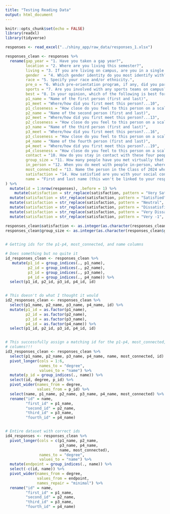 ```yaml
---
title: "Testing Reading Data"
output: html_document
---
```


```r
knitr::opts_chunk$set(echo = FALSE)
library(readxl)
library(tidyverse)
```

```r
responses <- read_excel("../shiny_app/raw_data/responses_1.xlsx")

responses_clean <- responses %>%
  rename(gap_year = "1. Have you taken a gap year?",
         location = "2. Where are you living this semester?",
         living = "3. If you are living on campus, are you in a single or do you have suitemates?",
         gender  = "4. Which gender identity do you most identify with?",
         race = "5. Specify your race and/or ethnicity.",
         pre_o = "6. Which pre-orientation program, if any, did you participate in?",
         sports = "7. Are you involved with any sports teams on campus?",
         best = "8. In your opinion, which of the following is best for forming meaningful connections (even if this doesn’t match your own experience)?",
         p1_name = "Name of the first person (first and last)",
         p1_meet = "Where/how did you first meet this person?...10",
         p1_closeness = "How close do you feel to this person on a scale of 1 to 5?...11",
         p2_name = "Name of the second person (first and last)",
         p2_meet = "Where/how did you first meet this person?...13",
         p2_closeness = "How close do you feel to this person on a scale of 1 to 5?...14",
         p3_name = "Name of the third person (first and last)",
         p3_meet = "Where/how did you first meet this person?...16",
         p3_closeness = "How close do you feel to this person on a scale of 1 to 5?...17",
         p4_name = "Name of the fourth person (first and last)",
         p4_meet = "Where/how did you first meet this person?...19",
         p4_closeness = "How close do you feel to this person on a scale of 1 to 5?...20",
         contact = "10. How do you stay in contact with these four people? (If multiple options apply, please pick the primary one.)",
         group_size = "11. How many people have you met virtually that you now often meet up with in-person? (Please enter a single number)",
         in_person = "12. When you do meet with people in-person, where do you go or what do you do? (Please remember that this survey is completely anonymous and your answers will not be used to get you in trouble.)",
         most_connected = "13. Name the person in the Class of 2024 who you think is the most socially connected. (First and last name)",
         satisfaction = "14. How satisfied are you with your social connections with other first-year students at Harvard?",
         name = "First and last name (this won't be linked to your responses ever, we just need to assign you a random ID)"
) %>%
  mutate(id = 1:nrow(responses), .before = 1) %>%
    mutate(satisfaction = str_replace(satisfaction, pattern = "Very Satisfied", replacement = "2")) %>%
  mutate(satisfaction = str_replace(satisfaction, pattern = "Satisfied", replacement = "1")) %>%
  mutate(satisfaction = str_replace(satisfaction, pattern = "Neutral", replacement = "0")) %>%
  mutate(satisfaction = str_replace(satisfaction, pattern = "Dissatisfied", replacement = "-1")) %>%
  mutate(satisfaction = str_replace(satisfaction, pattern = "Very Dissatisfied", replacement = "-2")) %>%
  mutate(satisfaction = str_replace(satisfaction, pattern = "Very -1", replacement = "-2"))

responses_clean$satisfaction <- as.integer(as.character(responses_clean$satisfaction))
responses_clean$group_size <- as.integer(as.character(responses_clean$group_size))
  
```

```r
# Getting ids for the p1-p4, most_connected, and name columns 

# Does something but no quite it 
id_responses_clean <- responses_clean %>%
   mutate(p1_id = group_indices(., p1_name),
          p2_id = group_indices(., p2_name),
          p3_id = group_indices(., p3_name),
          p4_id = group_indices(., p4_name)) %>%
  select(p1_id, p2_id, p3_id, p4_id, id)


# This doesn't do what I thought it would
id2_responses_clean <- responses_clean %>%
  select(p1_name, p2_name, p3_name, p4_name, id) %>%
  mutate(p1_id = as.factor(p1_name),
         p2_id = as.factor(p2_name),
         p3_id = as.factor(p3_name),
         p4_id = as.factor(p4_name)) %>%
  select(p1_id, p2_id, p3_id, p4_id, id)


# This successfully assign a matching id for the p1-p4, most_connected, and name
# columns!!!
id3_responses_clean <- responses_clean %>%
  select(p1_name, p2_name, p3_name, p4_name, name, most_connected, id) %>%
  pivot_longer(cols = 1:6,
               names_to = "degree",
               values_to = "name") %>%
  mutate(p_id = group_indices(., name)) %>%
  select(id, degree, p_id) %>%
  pivot_wider(names_from = degree,
              values_from = p_id) %>%
  select(name, p1_name, p2_name, p3_name, p4_name, most_connected) %>%
  rename("id" = name,
         "first_id" = p1_name,
         "second_id" = p2_name,
         "third_id" = p3_name,
         "fourth_id" = p4_name)


# Entire dataset with correct ids
id4_responses <- responses_clean %>%
  pivot_longer(cols = c(p1_name, p2_name, 
                        p3_name, p4_name, 
                        name, most_connected),
               names_to = "degree",
               values_to = "name") %>%
  mutate(endpoint = group_indices(., name)) %>%
  select(-c(id, name)) %>%
  pivot_wider(names_from = degree,
              values_from = endpoint,
              names_repair = "minimal") %>%
  rename("id" = name,
         "first_id" = p1_name,
         "second_id" = p2_name,
         "third_id" = p3_name,
         "fourth_id" = p4_name)
```

